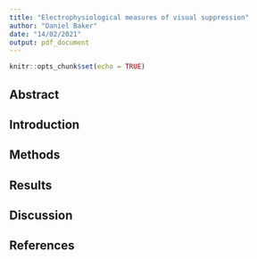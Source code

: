 ```yaml
---
title: "Electrophysiological measures of visual suppression"
author: "Daniel Baker"
date: "14/02/2021"
output: pdf_document
---
```


```r
knitr::opts_chunk$set(echo = TRUE)
```

## Abstract



## Introduction

## Methods

## Results

## Discussion

## References




